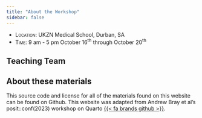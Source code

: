 ```yaml
---
title: "About the Workshop"
sidebar: false
---
```


- [Location:]{.smallcaps} UKZN Medical School, Durban, SA
- [Time:]{.smallcaps} 9 am - 5 pm October 16^th^ through  October 20^th^


## Teaching Team



## About these materials

This source code and license for all of the materials found on this website can be found on Github. This website was adapted from Andrew Bray et al's posit::conf(2023) workshop on Quarto [{{< fa brands github >}}](https://github.com/posit-conf-2023/quarto-r).

